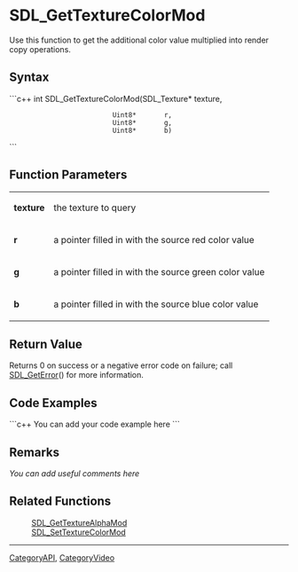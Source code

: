 <!-- pragma section-numbers off -->
<!-- pragma disable-camelcase -->

= SDL_GetTextureColorMod =
Use this function to get the additional color value multiplied into render copy operations.


== Syntax ==
```c++
int SDL_GetTextureColorMod(SDL_Texture* texture,
                           Uint8*       r,
                           Uint8*       g,
                           Uint8*       b)
```

== Function Parameters ==
{|
|'''texture'''
|the texture to query
|-
|'''r'''
|a pointer filled in with the source red color value
|-
|'''g'''
|a pointer filled in with the source green color value
|-
|'''b'''
|a pointer filled in with the source blue color value
|}

== Return Value ==
Returns 0 on success or a negative error code on failure; call [[SDL_GetError]]() for more information.

== Code Examples ==
```c++
You can add your code example here
```

== Remarks ==
''You can add useful comments here''

== Related Functions ==
:[[SDL_GetTextureAlphaMod]]
:[[SDL_SetTextureColorMod]]

----
[[CategoryAPI]], [[CategoryVideo]]
